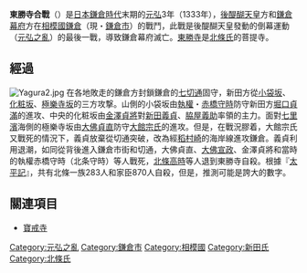 {{Infobox Military Conflict
|conflict=東勝寺合戰
|partof=[[元弘之亂|元弘之亂]]
|image=[[File:Toushouji.jpg|260px]]
|caption=東勝寺址
|date=[[元弘|元弘]]3年5月22日（1333年7月4日）
|place=[[相模國|相模國]][[鎌倉|鎌倉]]（現・[[鎌倉市|鎌倉市]]）
|result=鎌倉幕府滅亡
|combatant1=[[File:Imperial_Seal_of_Japan.svg|20px]] 後醍醐天皇方
|combatant2=鎌倉幕府
|commander1=[[File:Japanese_Crest_Nitta_hitotu_Hiki.svg|20px]] [[新田義貞|新田義貞]]
|commander2=[[File:Mitsuuroko.svg|20px]] [[北條高時|北條高時]]<br/>[[File:Mitsuuroko.svg|20px]] [[北條守時|北條守時]]
|strength1=600,000
|strength2=1,100？
|casualties1=
|casualties2=壊滅
}}
{{Campaignbox 元弘之亂}}
'''東勝寺合戰'''（{{lang|ja|東勝寺合戦}}）是[[日本|日本]][[鎌倉時代|鎌倉時代]]末期的[[元弘|元弘]]3年（1333年），[[後醍醐天皇|後醍醐天皇]]方和[[鎌倉幕府|鎌倉幕府]]方在[[相模國|相模國]][[鎌倉|鎌倉]]（現・[[鎌倉市|鎌倉市]]）的戰鬥，此戰是後醍醐天皇發動的倒幕運動（[[元弘之亂|元弘之亂]]）的最後一戰，導致鎌倉幕府滅亡。[[東勝寺_(鎌倉市)|東勝寺]]是[[北條氏|北條氏]]的菩提寺。

== 經過 ==
[[File:Yagura2.jpg|thumb]]
在各地敗走的鎌倉方封鎖鎌倉的[[七切通|七切通]]固守，新田方從[[小袋坂|小袋坂]]、[[化粧坂|化粧坂]]、[[極樂寺坂切通|極樂寺坂]]的三方攻撃。山側的小袋坂由[[執權|執權]]・[[北條守時|赤橋守時]]防守新田方[[堀口貞滿|堀口貞滿]]的進攻、中央的化粧坂由[[北條貞將|金澤貞將]]對[[新田義貞|新田義貞]]、[[脇屋義助|脇屋義助]]率領的主力。面對[[七里濱|七里濱]]海側的極樂寺坂由[[北條貞直|大佛貞直]]防守[[大館宗氏|大館宗氏]]的進攻。但是，在戰況膠着，大館宗氏又戰死的情況下，義貞放棄從切通突破，改為經[[稻村崎|稻村崎]]的海岸線進攻鎌倉。義貞利用退潮，如同從背後進入鎌倉市街和切通，大佛貞直、[[北條宣政|大佛宣政]]、金澤貞將和當時的執權赤橋守時（北条守時）等人戰死，[[北條高時|北條高時]]等人退到東勝寺自殺。根據『[[太平記|太平記]]』，共有北條一族283人和家臣870人自殺，但是，推測可能是誇大的數字。

== 關連項目 ==
*[[寶戒寺|寶戒寺]]

[[Category:元弘之亂|Category:元弘之亂]]
[[Category:鎌倉市|Category:鎌倉市]]
[[Category:相模國|Category:相模國]]
[[Category:新田氏|Category:新田氏]]
[[Category:北條氏|Category:北條氏]]